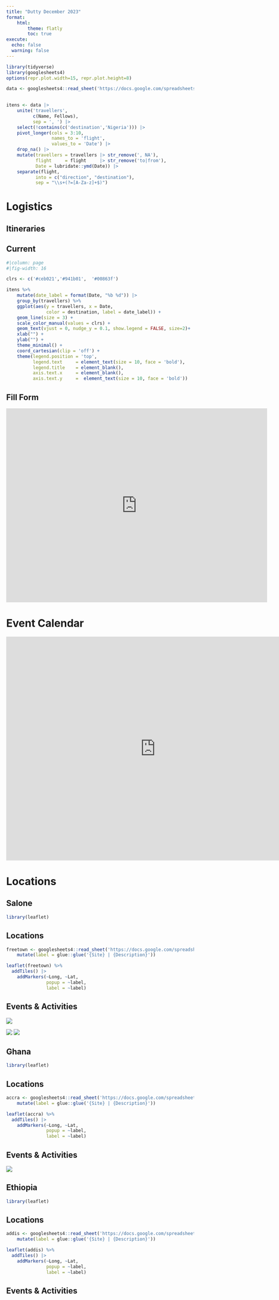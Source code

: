 ```yaml
---
title: "Dutty December 2023"
format: 
    html:
        theme: flatly
        toc: true
execute: 
  echo: false
  warning: false
---
```


```r
library(tidyverse)
library(googlesheets4)
options(repr.plot.width=15, repr.plot.height=8)

```

```r
data <- googlesheets4::read_sheet('https://docs.google.com/spreadsheets/d/11GrYRhI69SXFRHwR7z9_3biy3iwdc05kORG6vc-SR7U/edit?resourcekey#gid=1387964478') 
   
```

```r
itens <- data |> 
    unite('travellers', 
          c(Name, Fellows),
          sep = ', ') |> 
    select(!contains(c('destination','Nigeria'))) |> 
    pivot_longer(cols = 3:10, 
                 names_to = 'flight', 
                 values_to = 'Date') |> 
    drop_na() |> 
    mutate(travellers = travellers |> str_remove(', NA'),
           flight     = flight     |> str_remove('to|from'),
           Date = lubridate::ymd(Date)) |> 
    separate(flight, 
           into = c("direction", "destination"), 
           sep = "\\s+(?=[A-Za-z]+$)")
```

# Logistics

## Itineraries

::: panel-tabset
## Current

```r
#|column: page 
#|fig-width: 16

clrs <- c('#ceb021','#941b01',  '#00863f')

itens %>%
    mutate(date_label = format(Date, "%b %d")) |> 
    group_by(travellers) %>%
    ggplot(aes(y = travellers, x = Date, 
               color = destination, label = date_label)) +
    geom_line(size = 3) +
    scale_color_manual(values = clrs) +
    geom_text(vjust = 0, nudge_y = 0.1, show.legend = FALSE, size=2)+
    xlab("") +
    ylab("") +
    theme_minimal() +
    coord_cartesian(clip = 'off') +
    theme(legend.position = 'top',
          legend.text     = element_text(size = 10, face = 'bold'), 
          legend.title    = element_blank(),
          axis.text.x     = element_blank(),
          axis.text.y     =  element_text(size = 10, face = 'bold'))
```

## Fill Form

```{=html}
<iframe src="https://docs.google.com/forms/d/e/1FAIpQLSc4xTds-doNB02wulb_atLFLyxJjUaP7lXF1AKLDuIyzF-rzg/viewform?embedded=true" width="700" height="520" frameborder="0" marginheight="0" marginwidth="0">Loading…</iframe>
```
:::

# Event Calendar

```{=html}
<iframe src="https://calendar.google.com/calendar/embed?src=dd31d2d9fc96012e2e79002b436664648909360878a2fd700f7c1e4dd8736d9d%40group.calendar.google.com&ctz=America%2FNew_York" style="border: 0" width="800" height="600" frameborder="0" scrolling="no"></iframe>
```
# Locations

## Salone

::: panel-tabset
```r
library(leaflet)
```

## Locations

```r
freetown <- googlesheets4::read_sheet('https://docs.google.com/spreadsheets/d/1rTORH6W7GI0osfajFj549YMxXFkxsk_WXk-C14Rt_hc/edit#gid=0', sheet = "Freetown") |> 
    mutate(label = glue::glue('{Site} | {Description}'))

leaflet(freetown) %>%
  addTiles() |> 
    addMarkers(~Long, ~Lat, 
               popup = ~label, 
               label = ~label)
```

## Events & Activities

::: {layout-ncol="2"}
![](gbamgbam.jpg){fig-align="center"}

![](balling.jpg){fig-align="center"} ![](art_gallery.jpg){fig-align="center"}
:::
:::

## Ghana

::: panel-tabset
```r
library(leaflet)
```

## Locations

```r
accra <- googlesheets4::read_sheet('https://docs.google.com/spreadsheets/d/1rTORH6W7GI0osfajFj549YMxXFkxsk_WXk-C14Rt_hc/edit#gid=0', sheet = "Accra")|> 
    mutate(label = glue::glue('{Site} | {Description}'))

leaflet(accra) %>%
  addTiles() |> 
    addMarkers(~Long, ~Lat, 
               popup = ~label, 
               label = ~label)
```

## Events & Activities

::: {layout-ncol="2"}
![](bhc.jpg)
:::
:::

## Ethiopia

::: panel-tabset
```r
library(leaflet)
```

## Locations

```r
addis <- googlesheets4::read_sheet('https://docs.google.com/spreadsheets/d/1rTORH6W7GI0osfajFj549YMxXFkxsk_WXk-C14Rt_hc/edit#gid=0', sheet = "Addis Ababa")|> 
    mutate(label = glue::glue('{Site} | {Description}'))

leaflet(addis) %>%
  addTiles() |> 
    addMarkers(~Long, ~Lat, 
               popup = ~label, 
               label = ~label)
```

## Events & Activities

::: {layout-ncol="2"}
:::
:::
